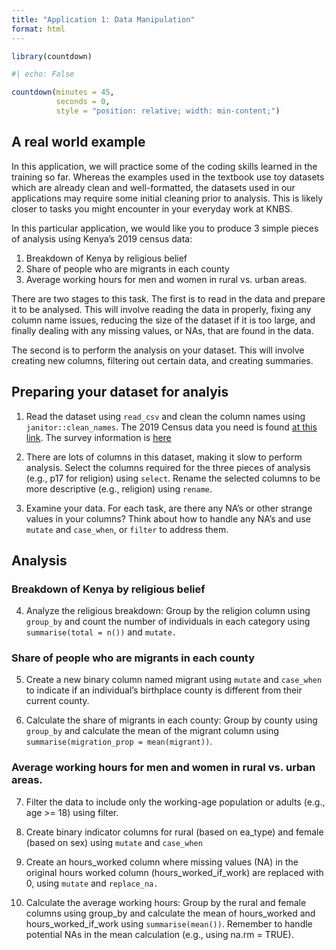 ```yaml
---
title: "Application 1: Data Manipulation"
format: html
---
```


```r
library(countdown)
```

```r
#| echo: False

countdown(minutes = 45,
          seconds = 0,
          style = "position: relative; width: min-content;")
```

## A real world example

In this application, we will practice some of the coding skills learned in the training so far. Whereas the examples used in the textbook use toy datasets which are already clean and well-formatted, the datasets used in our applications may require some initial cleaning prior to analysis. This is likely closer to tasks you might encounter in your everyday work at KNBS.

In this particular application, we would like you to produce 3 simple pieces of analysis using Kenya's 2019 census data: 

1. Breakdown of Kenya by religious belief
2. Share of people who are migrants in each county
3. Average working hours for men and women in rural vs. urban areas.

There are two stages to this task. The first is to read in the data and prepare it to be analysed. This will involve reading the data in properly, fixing any column name issues, reducing the size of the dataset if it is too large, and finally dealing with any missing values, or NAs, that are found in the data.

The second is to perform the analysis on your dataset. This will involve creating new columns, filtering out certain data, and creating summaries.

## Preparing your dataset for analyis

1. Read the dataset using `read_csv` and clean the column names using `janitor::clean_names`. The 2019 Census data you need is found [at this link](). The survey information is [here](https://statistics.knbs.or.ke/nada/index.php/catalog/116/download/534)

2. There are lots of columns in this dataset, making it slow to perform analysis. Select the columns required for the three pieces of analysis (e.g., p17 for religion) using `select`. Rename the selected columns to be more descriptive (e.g., religion) using `rename`. 

3. Examine your data. For each task, are there any NA's or other strange values in your columns? Think about how to handle any NA's and use `mutate` and `case_when`, or `filter` to address them.

## Analysis

### Breakdown of Kenya by religious belief

4. Analyze the religious breakdown: Group by the religion column using `group_by` and count the number of individuals in each category using `summarise(total = n())` and `mutate.` 

### Share of people who are migrants in each county

5. Create a new binary column named migrant using `mutate` and `case_when` to indicate if an individual's birthplace county is different from their current county. 

6. Calculate the share of migrants in each county: Group by county using `group_by` and calculate the mean of the migrant column using `summarise(migration_prop = mean(migrant))`. 

### Average working hours for men and women in rural vs. urban areas.

7. Filter the data to include only the working-age population or adults (e.g., age >= 18) using filter. 

8. Create binary indicator columns for rural (based on ea_type) and female (based on sex) using `mutate` and `case_when` 

9. Create an hours_worked column where missing values (NA) in the original hours worked column (hours_worked_if_work) are replaced with 0, using `mutate` and `replace_na.`

10. Calculate the average working hours: Group by the rural and female columns using group_by and calculate the mean of hours_worked and hours_worked_if_work using `summarise(mean())`. Remember to handle potential NAs in the mean calculation (e.g., using na.rm = TRUE). 

